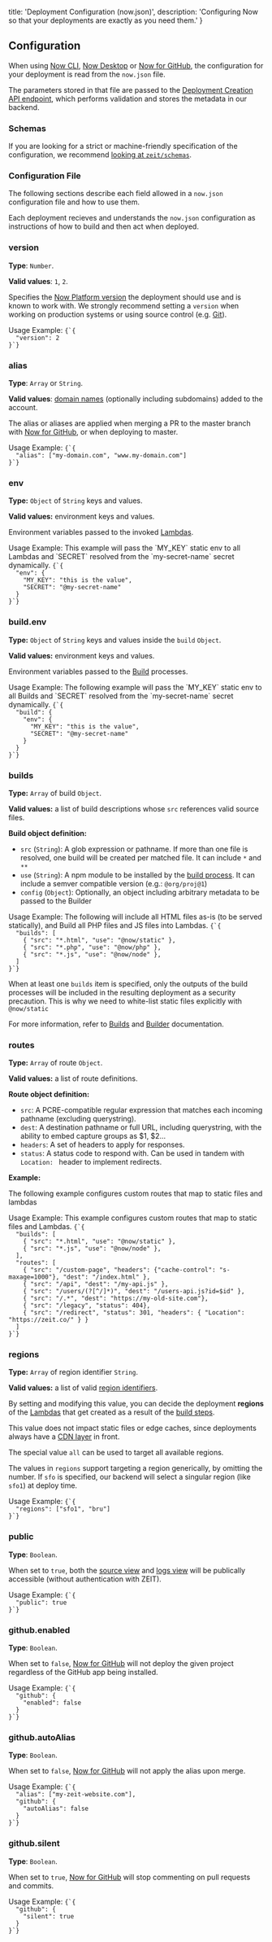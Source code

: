 
  title: 'Deployment Configuration (now.json)',
  description: 'Configuring Now so that your deployments are exactly as you need them.'
}

## Configuration

When using [Now CLI](/docs/v2/getting-started/installation#now-cli), [Now Desktop](/docs/v2/getting-started/installation#now-desktop) or [Now for GitHub](/docs/v2/getting-started/installation#now-for-github), the configuration for your deployment is read from the `now.json` file.

The parameters stored in that file are passed to the [Deployment Creation API endpoint](/docs/api/v2#endpoints/deployments/create-a-new-deployment), which performs validation and stores the metadata in our backend.

### Schemas
If you are looking for a strict or machine-friendly specification of the configuration, we recommend [looking at `zeit/schemas`](https://github.com/zeit/schemas).

### Configuration File
The following sections describe each field allowed in a `now.json` configuration file and how to use them.

Each deployment recieves and understands the `now.json` configuration as instructions of how to build and then act when deployed.

### version
**Type**: `Number`.

**Valid values**: `1`, `2`.

Specifies the [Now Platform version](/docs/v2/platform/overview#versioning) the deployment should use and is known to work with. We strongly recommend setting a `version` when working on production systems or using source control (e.g. [Git](https://git-scm.com)).

<Example>
<P.B>Usage Example:</P.B>
<Code>{`{
  "version": 2
}`}</Code>
</Example>

### alias
**Type**: `Array` or `String`.

**Valid values**: [domain names](/docs/v2/domains-and-aliases/adding-a-domains) (optionally including subdomains) added to the account.

The alias or aliases are applied when merging a PR to the master branch with [Now for GitHub](/docs/v2/integrations/now-for-github), or when deploying to master.

<Example>
<P.B>Usage Example:</P.B>
<Code>{`{
  "alias": ["my-domain.com", "www.my-domain.com"]
}`}</Code>
</Example>

### env
**Type:** `Object` of `String` keys and values.

**Valid values:** environment keys and values.

Environment variables passed to the invoked [Lambdas](/docs/v2/deployments/concepts/lambdas).


<Example>
<P.B>Usage Example:</P.B>
<PDIV>This example will pass the `MY_KEY` static env to all <GenericLink href="/docs/v2/deployments/concepts/lambdas">Lambdas</GenericLink> and `SECRET` resolved from the `my-secret-name` <GenericLink href="/docs/v2/deployments/environment-variables-and-secrets#securing-environment-variables-using-secrets">secret</GenericLink> dynamically.</PDIV>
<Code>{`{
  "env": {
    "MY_KEY": "this is the value",
    "SECRET": "@my-secret-name"
  }
}`}</Code>
</Example>

### build.env

**Type:** `Object` of `String` keys and values inside the `build` `Object`.

**Valid values:** environment keys and values.

Environment variables passed to the [Build](/docs/v2/deployments/builds) processes.

<Example>
<P.B>Usage Example:</P.B>
<PDIV>The following example will pass the `MY_KEY` static env to all <GenericLink href="/docs/v2/deployments/builds">Builds</GenericLink> and `SECRET` resolved from the `my-secret-name` <GenericLink href="/docs/v2/deployments/environment-and-secrets">secret</GenericLink> dynamically.</PDIV>
<Code>{`{
  "build": {
    "env": {
      "MY_KEY": "this is the value",
      "SECRET": "@my-secret-name"
    }
  }
}`}</Code>
</Example>

### builds
**Type:** `Array` of build  `Object`.

**Valid values:** a list of build descriptions whose `src` references valid source files.

**Build object definition:**
- `src` (`String`): A glob expression or pathname. If more than one file is resolved, one build will be created per matched file. It can include `*` and `**`
- `use` (`String`): A npm module to be installed by the [build process](/docs/v2/deployments/builds). It can include a semver compatible version (e.g.: `@org/proj@1`)
- `config` (`Object`): Optionally, an object including arbitrary metadata to be passed to the Builder

<Example>
<P.B>Usage Example:</P.B>
<PDIV>The following will include all HTML files as-is (to be served statically), and <GenericLink href="/docs/v2/deployments/builds">Build</GenericLink> all PHP files and JS files into <GenericLink href="/docs/v2/deployments/concepts/lambdas">Lambdas</GenericLink>.</PDIV>
<Code>{`{
  "builds": [
    { "src": "*.html", "use": "@now/static" },
    { "src": "*.php", "use": "@now/php" },
    { "src": "*.js", "use": "@now/node" },
  ]
}`}</Code>
</Example>

<Note>When at least one `builds` item is specified, only the outputs of the build processes will be included in the resulting deployment as a security precaution. This is why we need to white-list static files explicitly with `@now/static`</Note>

For more information, refer to [Builds](/docs/v2/deployments/builds) and [Builder](/docs/v2/deployments/builders/overview) documentation.

### routes
**Type:** `Array` of route `Object`.

**Valid values:** a list of route definitions.

**Route object definition:**
- `src`: A PCRE-compatible regular expression that matches each incoming pathname (excluding querystring).
- `dest`: A destination pathname or full URL, including querystring, with the ability to embed capture groups as $1, $2…
- `headers`: A set of headers to apply for responses.
- `status`: A status code to respond with. Can be used in tandem with `Location: ` header to implement redirects.

**Example:**

The following example configures custom routes that map to static files and lambdas


<Example>
<P.B>Usage Example:</P.B>
<PDIV>This example configures custom routes that map to static files and <GenericLink href="/docs/v2/deployments/concepts/lambdas">Lambdas</GenericLink>.</PDIV>
<Code>{`{
  "builds": [
    { "src": "*.html", "use": "@now/static" },
    { "src": "*.js", "use": "@now/node" },
  ],
  "routes": [
    { "src": "/custom-page", "headers": {"cache-control": "s-maxage=1000"}, "dest": "/index.html" },
    { "src": "/api", "dest": "/my-api.js" },
    { "src": "/users/(?<id>[^/]*)", "dest": "/users-api.js?id=$id" },
    { "src": "/.*", "dest": "https://my-old-site.com"},
    { "src": "/legacy", "status": 404},
    { "src": "/redirect", "status": 301, "headers": { "Location": "https://zeit.co/" } }
  ]
}`}</Code>
</Example>

### regions

**Type:** `Array` of region identifier `String`.

**Valid values:** a list of valid [region identifiers](/docs/v2/platform/regions-and-providers).

By setting and modifying this value, you can decide the deployment **regions** of the [Lambdas](/docs/v2/deployments/concepts/lambdas) that get created as a result of the [build steps](/docs/v2/deployments/builds).

This value does not impact static files or edge caches, since deployments always have a [CDN layer](/docs/v2/domains-and-aliases/cdn) in front.

The special value `all` can be used to target all available regions.

<Note>The values in `regions` support targeting a region generically, by omitting the number. If `sfo` is specified, our backend will select a singular region (like `sfo1`) at deploy time.</Note>

<Example>
<P.B>Usage Example:</P.B>
<Code>{`{
  "regions": ["sfo1", "bru"]
}`}</Code>
</Example>

### public
**Type**: `Boolean`.

When set to `true`, both the [source view](/docs/v2/deployments/concepts/special-paths#source-view) and [logs view](/docs/v2/deployments/concepts/special-paths#logs-view) will be publically accessible (without authentication with ZEIT).

<Example>
<P.B>Usage Example:</P.B>
<Code>{`{
  "public": true
}`}</Code>
</Example>


### github.enabled
**Type**: `Boolean`.

When set to `false`, [Now for GitHub](/docs/v2/integrations/now-for-github) will not deploy the given project regardless of the GitHub app being installed.

<Example>
<P.B>Usage Example:</P.B>
<Code>{`{
  "github": {
    "enabled": false
  }
}`}</Code>
</Example>

### github.autoAlias
**Type**: `Boolean`.

When set to `false`, [Now for GitHub](/docs/v2/integrations/now-for-github) will not apply the alias upon merge.

<Example>
<P.B>Usage Example:</P.B>
<Code>{`{
  "alias": ["my-zeit-website.com"],
  "github": {
    "autoAlias": false
  }
}`}</Code>
</Example>

### github.silent
**Type**: `Boolean`.

When set to `true`, [Now for GitHub](/docs/v2/integrations/now-for-github) will stop commenting on pull requests and commits.

<Example>
<P.B>Usage Example:</P.B>
<Code>{`{
  "github": {
    "silent": true
  }
}`}</Code>
</Example>
